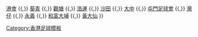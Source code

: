 {{Navbox
| basestyle = background:#DD0000;color:#ffffff;
| name  = 港乙2013–14
| title = [[2013–14年香港乙組足球聯賽|<span style="color:#ffffff">2013–14年</span>]][[香港乙組足球聯賽|<span style="color:#ffffff">香港乙組足球聯賽</span>]]
| list1 = [[花花足球會|花花]] {{,}} [[香港足球會|港會]] {{,}} [[葵青區足球會|葵青]] {{,}} [[觀塘區足球會|觀塘]] {{,}} [[浩運]] {{,}} [[沙田體育會足球隊|沙田]] {{,}} [[大中足球會|大中]] {{,}} [[屯門足球會]] {{,}} [[灣仔足球隊|灣仔]] {{,}} [[永義足球隊|永義]] {{,}} [[大埔足球會|和富大埔]] {{,}} [[黃大仙區體育會|黃大仙]]
}}<noinclude>
[[Category:香港足球模板]]
</noinclude>